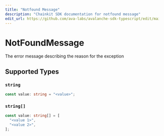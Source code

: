 ```yaml
---
title: "Notfound Message"
description: "Chainkit SDK documentation for notfound message"
edit_url: https://github.com/ava-labs/avalanche-sdk-typescript/edit/main/chainkit/docs/models/errors/notfoundmessage.md
---
```


# NotFoundMessage

The error message describing the reason for the exception

## Supported Types

### `string`

```typescript
const value: string = "<value>";
```

### `string[]`

```typescript
const value: string[] = [
  "<value 1>",
  "<value 2>",
];
```